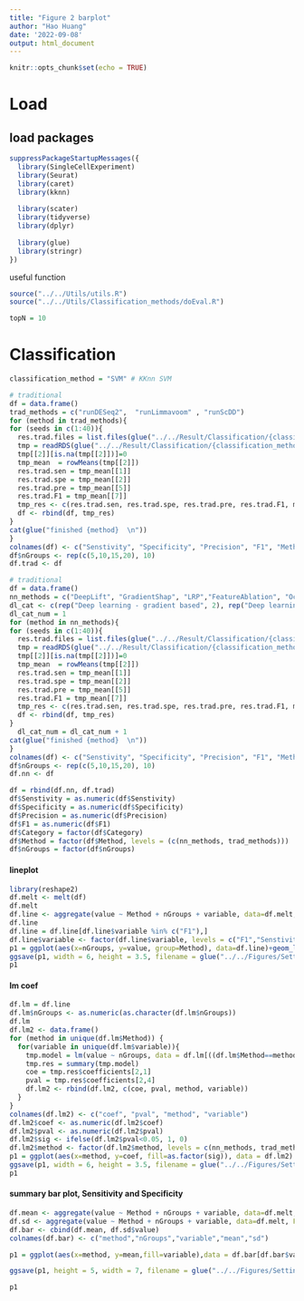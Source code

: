```yaml
---
title: "Figure 2 barplot"
author: "Hao Huang"
date: '2022-09-08'
output: html_document
---
```


```r
knitr::opts_chunk$set(echo = TRUE)
```

# Load 
## load packages
```r
suppressPackageStartupMessages({
  library(SingleCellExperiment)
  library(Seurat)
  library(caret)
  library(kknn)
  
  library(scater)
  library(tidyverse)
  library(dplyr)
  
  library(glue)
  library(stringr)
})
```

useful function
```r
source("../../Utils/utils.R")
source("../../Utils/Classification_methods/doEval.R")
```

```r
topN = 10
```

# Classification
```r
classification_method = "SVM" # KKnn SVM
```


```r
# traditional
df = data.frame()
trad_methods = c("runDESeq2",  "runLimmavoom" , "runScDD")
for (method in trad_methods){
for (seeds in c(1:40)){
  res.trad.files = list.files(glue("../../Result/Classification/{classification_method}/Setting1/top{topN}/{method}/dataset_seeds_{seeds}"))
  tmp = readRDS(glue("../../Result/Classification/{classification_method}/Setting1/top{topN}/{method}/dataset_seeds_{seeds}/{res.trad.files}"))
  tmp[[2]][is.na(tmp[[2]])]=0
  tmp_mean  = rowMeans(tmp[[2]])
  res.trad.sen = tmp_mean[[1]]
  res.trad.spe = tmp_mean[[2]]
  res.trad.pre = tmp_mean[[5]]
  res.trad.F1 = tmp_mean[[7]]
  tmp_res <- c(res.trad.sen, res.trad.spe, res.trad.pre, res.trad.F1, method, "traditional")
  df <- rbind(df, tmp_res)
}
cat(glue("finished {method}  \n"))
}
colnames(df) <- c("Senstivity", "Specificity", "Precision", "F1", "Method", "Category")
df$nGroups <- rep(c(5,10,15,20), 10)
df.trad <- df
```


```r
# traditional
df = data.frame()
nn_methods = c("DeepLift", "GradientShap", "LRP","FeatureAblation", "Occlusion","Lime")
dl_cat <- c(rep("Deep learning - gradient based", 2), rep("Deep learning - perturbation", 4))
dl_cat_num = 1
for (method in nn_methods){
for (seeds in c(1:40)){
  res.trad.files = list.files(glue("../../Result/Classification/{classification_method}/Setting1/top{topN}/{method}/dataset_seeds_{seeds}"))
  tmp = readRDS(glue("../../Result/Classification/{classification_method}/Setting1/top{topN}/{method}/dataset_seeds_{seeds}/{res.trad.files}"))
  tmp[[2]][is.na(tmp[[2]])]=0
  tmp_mean  = rowMeans(tmp[[2]])
  res.trad.sen = tmp_mean[[1]]
  res.trad.spe = tmp_mean[[2]]
  res.trad.pre = tmp_mean[[5]]
  res.trad.F1 = tmp_mean[[7]]
  tmp_res <- c(res.trad.sen, res.trad.spe, res.trad.pre, res.trad.F1, method, dl_cat[dl_cat_num])
  df <- rbind(df, tmp_res)
}
  dl_cat_num = dl_cat_num + 1
cat(glue("finished {method}  \n"))
}
colnames(df) <- c("Senstivity", "Specificity", "Precision", "F1", "Method", "Category")
df$nGroups <- rep(c(5,10,15,20), 10)
df.nn <- df
```

```r
df = rbind(df.nn, df.trad)
df$Senstivity = as.numeric(df$Senstivity)
df$Specificity = as.numeric(df$Specificity)
df$Precision = as.numeric(df$Precision)
df$F1 = as.numeric(df$F1)
df$Category = factor(df$Category)
df$Method = factor(df$Method, levels = (c(nn_methods, trad_methods)))
df$nGroups = factor(df$nGroups)
```

#### lineplot
```r
library(reshape2)
df.melt <- melt(df)
df.melt
df.line <- aggregate(value ~ Method + nGroups + variable, data=df.melt, FUN = mean)
df.line
df.line = df.line[df.line$variable %in% c("F1"),]
df.line$variable <- factor(df.line$variable, levels = c("F1","Senstivity","Specificity"))
p1 = ggplot(aes(x=nGroups, y=value, group=Method), data=df.line)+geom_line(aes(color=Method))+geom_point(aes(color=Method))+coord_cartesian(ylim=c(0.7,1))+theme_classic()
ggsave(p1, width = 6, height = 3.5, filename = glue("../../Figures/Setting1/Classification/{classification_method}_top{topN}_lineplot.pdf"))
p1
```

#### lm coef
```r
df.lm = df.line
df.lm$nGroups <- as.numeric(as.character(df.lm$nGroups))
df.lm
df.lm2 <- data.frame()
for (method in unique(df.lm$Method)) {
  for(variable in unique(df.lm$variable)){
    tmp.model = lm(value ~ nGroups, data = df.lm[((df.lm$Method==method) & (df.lm$variable==variable)), ])
    tmp.res = summary(tmp.model)
    coe = tmp.res$coefficients[2,1]
    pval = tmp.res$coefficients[2,4]
    df.lm2 <- rbind(df.lm2, c(coe, pval, method, variable))
  }
}
colnames(df.lm2) <- c("coef", "pval", "method", "variable")
df.lm2$coef <- as.numeric(df.lm2$coef)
df.lm2$pval <- as.numeric(df.lm2$pval)
df.lm2$sig <- ifelse(df.lm2$pval<0.05, 1, 0)
df.lm2$method <- factor(df.lm2$method, levels = c(nn_methods, trad_methods))
p1 = ggplot(aes(x=method, y=coef, fill=as.factor(sig)), data = df.lm2) + geom_bar(stat="identity") + coord_flip() + scale_fill_manual(values=c("grey", "red")) + theme_classic()
ggsave(p1, width = 6, height = 3.5, filename = glue("../../Figures/Setting1/Classification/{classification_method}_top{topN}_lineplot_coef.pdf"))
p1
```

#### summary bar plot, Sensitivity and Specificity
```r
df.mean <- aggregate(value ~ Method + nGroups + variable, data=df.melt, FUN = mean)
df.sd <- aggregate(value ~ Method + nGroups + variable, data=df.melt, FUN = sd)
df.bar <- cbind(df.mean, df.sd$value)
colnames(df.bar) <- c("method","nGroups","variable","mean","sd")

p1 = ggplot(aes(x=method, y=mean,fill=variable),data = df.bar[df.bar$variable %in% c("Senstivity", "Specificity"),]) + geom_bar(position=position_dodge(),stat="identity") + geom_errorbar(aes(ymin=mean-sd, ymax=mean+sd), width=.2,position=position_dodge(.9)) + facet_wrap(nGroups~.) +  coord_cartesian(ylim = c(0.75, 1)) +theme_light() +theme(axis.text.x = element_text(angle = 45, vjust = 1, hjust=1))

ggsave(p1, height = 5, width = 7, filename = glue("../../Figures/Setting1/Classification/{classification_method}_Setting1_barplot_top{topN}_sen_spe.pdf"))

p1
```

